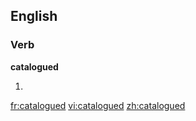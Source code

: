 
==English==

===Verb===
'''catalogued'''

# {{past of|[[catalogue]]}}

[[fr:catalogued]]
[[vi:catalogued]]
[[zh:catalogued]]